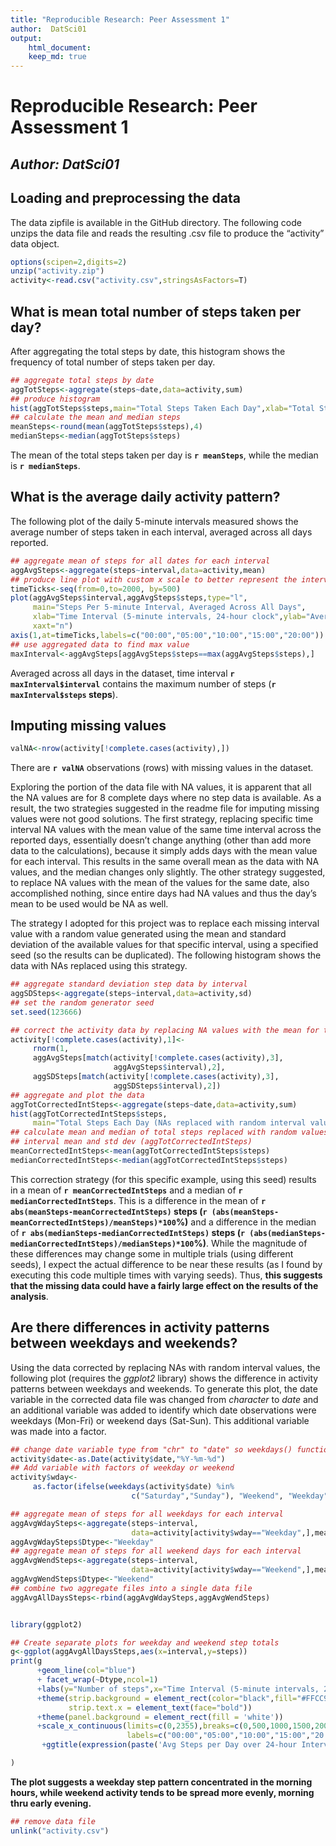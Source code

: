 ```yaml
---
title: "Reproducible Research: Peer Assessment 1"
author:  DatSci01
output: 
    html_document:
    keep_md: true
---
```

  
# Reproducible Research: Peer Assessment 1
## ***Author:  DatSci01***

## Loading and preprocessing the data

The data zipfile is available in the GitHub directory. The following code unzips the data file and reads the resulting .csv file to produce the "activity" data object.

```r
options(scipen=2,digits=2)
unzip("activity.zip")
activity<-read.csv("activity.csv",stringsAsFactors=T)
```

## What is mean total number of steps taken per day?

After aggregating the total steps by date, this histogram shows the frequency of total number of steps taken per day.

```r
## aggregate total steps by date
aggTotSteps<-aggregate(steps~date,data=activity,sum)
## produce histogram
hist(aggTotSteps$steps,main="Total Steps Taken Each Day",xlab="Total Steps")
## calculate the mean and median steps
meanSteps<-round(mean(aggTotSteps$steps),4)
medianSteps<-median(aggTotSteps$steps)
```
The mean of the total steps taken per day is **`r meanSteps`**, while the median is **`r medianSteps`**.

## What is the average daily activity pattern?
The following plot of the daily 5-minute intervals measured shows the average number of steps taken in each interval, averaged across all days reported.

```r
## aggregate mean of steps for all dates for each interval
aggAvgSteps<-aggregate(steps~interval,data=activity,mean)
## produce line plot with custom x scale to better represent the intervals
timeTicks<-seq(from=0,to=2000, by=500)
plot(aggAvgSteps$interval,aggAvgSteps$steps,type="l",
     main="Steps Per 5-minute Interval, Averaged Across All Days",
     xlab="Time Interval (5-minute intervals, 24-hour clock",ylab="Average Steps",
     xaxt="n")
axis(1,at=timeTicks,labels=c("00:00","05:00","10:00","15:00","20:00"))
## use aggregated data to find max value
maxInterval<-aggAvgSteps[aggAvgSteps$steps==max(aggAvgSteps$steps),]
```
Averaged across all days in the dataset, time interval **`r maxInterval$interval`** contains the maximum number of steps (**`r maxInterval$steps` steps**).

## Imputing missing values
```r
valNA<-nrow(activity[!complete.cases(activity),])
```
There are **`r valNA`** observations (rows) with missing values in the dataset.

Exploring the portion of the data file with NA values, it is apparent that all the NA values are for 8 complete days where no step data is available. As a result, the two strategies suggested in the readme file for imputing missing values were not good solutions. The first strategy, replacing specific time interval NA values with the mean value of the same time interval across the reported days, essentially doesn't change anything (other than add more data to the calculations), because it simply adds days with the mean value for each interval. This results in the same overall mean as the data with NA values, and the median changes only slightly. The other strategy suggested, to replace NA values with the mean of the values for the same date, also accomplished nothing, since entire days had NA values and thus the day's mean to be used would be NA as well.  

The strategy I adopted for this project was to replace each missing interval value with a random value generated using the mean and standard deviation of the available values for that specific interval, using a specified seed (so the results can be duplicated). The following histogram shows the data with NAs replaced using this strategy.
```r

## aggregate standard deviation step data by interval
aggSDSteps<-aggregate(steps~interval,data=activity,sd)
## set the random generator seed
set.seed(123666)

## correct the activity data by replacing NA values with the mean for the interval
activity[!complete.cases(activity),1]<-
     rnorm(1,
     aggAvgSteps[match(activity[!complete.cases(activity),3],
                       aggAvgSteps$interval),2],
     aggSDSteps[match(activity[!complete.cases(activity),3],
                       aggSDSteps$interval),2])
## aggregate and plot the data     
aggTotCorrectedIntSteps<-aggregate(steps~date,data=activity,sum)
hist(aggTotCorrectedIntSteps$steps,
     main="Total Steps Each Day (NAs replaced with random interval value)",xlab="Total Steps")
## calculate mean and median of total steps replaced with random values based on the
## interval mean and std dev (aggTotCorrectedIntSteps)
meanCorrectedIntSteps<-mean(aggTotCorrectedIntSteps$steps)
medianCorrectedIntSteps<-median(aggTotCorrectedIntSteps$steps)
```
This correction strategy (for this specific example, using this seed) results in a mean of **`r meanCorrectedIntSteps`** and a median of **`r medianCorrectedIntSteps`**. This is a difference in the mean of **`r abs(meanSteps-meanCorrectedIntSteps)` steps (`r (abs(meanSteps-meanCorrectedIntSteps)/meanSteps)*100`%)** and a difference in the median of **`r abs(medianSteps-medianCorrectedIntSteps)` steps (`r (abs(medianSteps-medianCorrectedIntSteps)/medianSteps)*100`%)**. While the magnitude of these differences may change some in multiple trials (using different seeds), I expect the actual difference to be near these results (as I found by executing this code multiple times with varying seeds).  Thus, **this suggests that the missing data could have a fairly large effect on the results of the analysis**.


## Are there differences in activity patterns between weekdays and weekends?

Using the data corrected by replacing NAs with random interval values, the following plot (requires the *ggplot2* library) shows the difference in activity patterns between weekdays and weekends. To generate this plot, the date variable in the corrected data file was changed from *character* to *date* and an additional variable was added to identify which date observations were weekdays (Mon-Fri) or weekend days (Sat-Sun). This additional variable was made into a factor.
```r
## change date variable type from "chr" to "date" so weekdays() function can be used
activity$date<-as.Date(activity$date,"%Y-%m-%d")
## Add variable with factors of weekday or weekend
activity$wday<-
     as.factor(ifelse(weekdays(activity$date) %in% 
                           c("Saturday","Sunday"), "Weekend", "Weekday"))

## aggregate mean of steps for all weekdays for each interval
aggAvgWdaySteps<-aggregate(steps~interval,
                           data=activity[activity$wday=="Weekday",],mean)
aggAvgWdaySteps$Dtype<-"Weekday"
## aggregate mean of steps for all weekend days for each interval
aggAvgWendSteps<-aggregate(steps~interval,
                           data=activity[activity$wday=="Weekend",],mean)
aggAvgWendSteps$Dtype<-"Weekend"
## combine two aggregate files into a single data file
aggAvgAllDaysSteps<-rbind(aggAvgWdaySteps,aggAvgWendSteps)


library(ggplot2)

## Create separate plots for weekday and weekend step totals
g<-ggplot(aggAvgAllDaysSteps,aes(x=interval,y=steps))
print(g
      +geom_line(col="blue") 
      + facet_wrap(~Dtype,ncol=1)
      +labs(y="Number of steps",x="Time Interval (5-minute intervals, 24-hour clock)")
      +theme(strip.background = element_rect(color="black",fill="#FFCC99"),
             strip.text.x = element_text(face="bold"))
      +theme(panel.background = element_rect(fill = 'white'))
      +scale_x_continuous(limits=c(0,2355),breaks=c(0,500,1000,1500,2000),
                          labels=c("00:00","05:00","10:00","15:00","20:00"))
       +ggtitle(expression(paste('Avg Steps per Day over 24-hour Interval: Weekday vs Weekend')))

)
```

**The plot suggests a weekday step pattern concentrated in the morning hours, while weekend activity tends to be spread more evenly, morning thru early evening.**



```r
## remove data file
unlink("activity.csv")
```